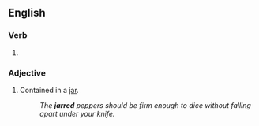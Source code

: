 ==English==

===Verb===
{{head|en|verb form}}

# {{en-past of|jar}}

===Adjective===
{{en-adj|-}}

# Contained in a [[jar]].
#: ''The '''jarred''' peppers should be firm enough to dice without falling apart under your knife.''